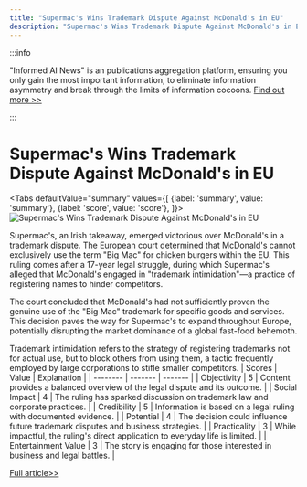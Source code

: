 ```yaml
---
title: "Supermac's Wins Trademark Dispute Against McDonald's in EU"
description: "Supermac's Wins Trademark Dispute Against McDonald's in EU"
---
```



:::info

"Informed AI News" is an publications aggregation platform, ensuring you only gain the most important information, to eliminate information asymmetry and break through the limits of information cocoons.  [Find out more >>](/docs/guides)

:::

# Supermac's Wins Trademark Dispute Against McDonald's in EU


<Tabs
	defaultValue="summary"
	values={[
	{label: 'summary', value: 'summary'},
	{label: 'score', value: 'score'},
]}>
<TabItem value="summary">
<img
  src="https://image.informedainews.com/2024/06/Foo-1yJ-1717639086-0.jpg"
  alt="Supermac's Wins Trademark Dispute Against McDonald's in EU"
/>



Supermac's, an Irish takeaway, emerged victorious over McDonald's in a trademark dispute. The European court determined that McDonald's cannot exclusively use the term "Big Mac" for chicken burgers within the EU. This ruling comes after a 17-year legal struggle, during which Supermac's alleged that McDonald's engaged in "trademark intimidation"—a practice of registering names to hinder competitors.

The court concluded that McDonald's had not sufficiently proven the genuine use of the "Big Mac" trademark for specific goods and services. This decision paves the way for Supermac's to expand throughout Europe, potentially disrupting the market dominance of a global fast-food behemoth.

Trademark intimidation refers to the strategy of registering trademarks not for actual use, but to block others from using them, a tactic frequently employed by large corporations to stifle smaller competitors.
</TabItem>
<TabItem value="score">
	| Scores     | Value   | Explanation |
	| -------- | ------- | ------- |
	| Objectivity  | 5    | Content provides a balanced overview of the legal dispute and its outcome.    |
	| Social Impact | 4     | The ruling has sparked discussion on trademark law and corporate practices.    |
	| Credibility    | 5    | Information is based on a legal ruling with documented evidence.    |
	| Potential    | 4    | The decision could influence future trademark disputes and business strategies.    |
	| Practicality    | 3    | While impactful, the ruling's direct application to everyday life is limited.    |
	| Entertainment Value    | 3    | The story is engaging for those interested in business and legal battles.    |
</TabItem>
</Tabs>

[Full article>>](https://www.theguardian.com/business/article/2024/jun/05/big-mac-supermacs-mcdonalds-loses-eu-trademark-fight)
